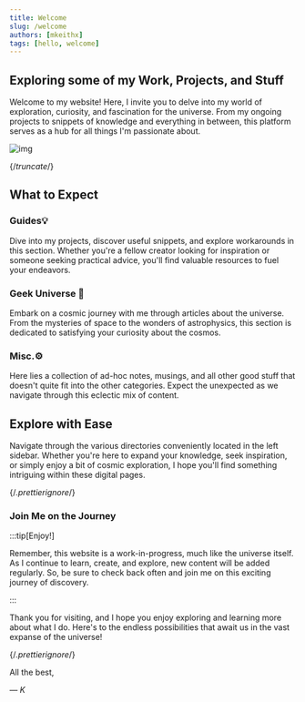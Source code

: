 ```yaml
---
title: Welcome
slug: /welcome
authors: [mkeithx]
tags: [hello, welcome]
---
```


## Exploring some of my Work, Projects, and Stuff

Welcome to my website! Here, I invite you to delve into my world of exploration, curiosity, and fascination for the universe. From my ongoing projects to snippets of knowledge and everything in between, this platform serves as a hub for all things I'm passionate about.

![img](https://imgur.com/Jufd5In.png)


{/*truncate*/}

## What to Expect

### Guides💡
Dive into my projects, discover useful snippets, and explore workarounds in this section. Whether you're a fellow creator looking for inspiration or someone seeking practical advice, you'll find valuable resources to fuel your endeavors.

### Geek Universe 🚀
Embark on a cosmic journey with me through articles about the universe. From the mysteries of space to the wonders of astrophysics, this section is dedicated to satisfying your curiosity about the cosmos.

### Misc.⚙️
Here lies a collection of ad-hoc notes, musings, and all other good stuff that doesn't quite fit into the other categories. Expect the unexpected as we navigate through this eclectic mix of content.

## Explore with Ease

Navigate through the various directories conveniently located in the left sidebar. Whether you're here to expand your knowledge, seek inspiration, or simply enjoy a bit of cosmic exploration, I hope you'll find something intriguing within these digital pages.

{/*.prettierignore*/}

### Join Me on the Journey

:::tip[Enjoy!]

Remember, this website is a work-in-progress, much like the universe itself. As I continue to learn, create, and explore, new content will be added regularly. So, be sure to check back often and join me on this exciting journey of discovery.

:::

Thank you for visiting, and I hope you enjoy exploring and learning more about what I do. Here's to the endless possibilities that await us in the vast expanse of the universe!



{/*.prettierignore*/}

All the best,

_— K_